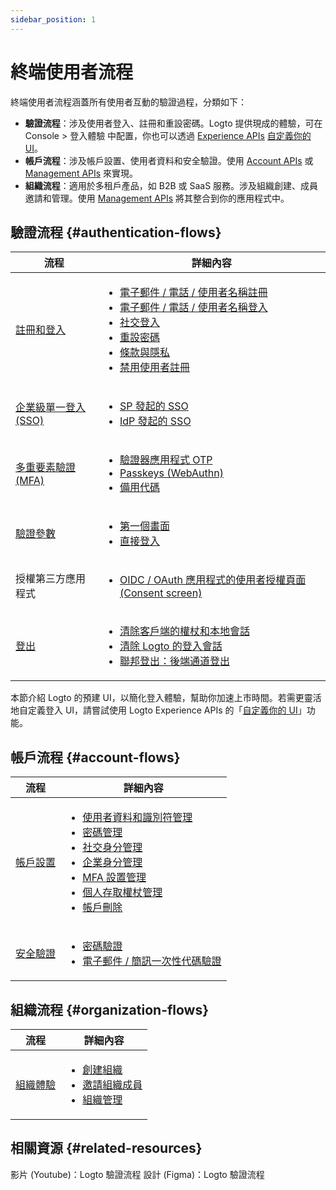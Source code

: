 ```yaml
---
sidebar_position: 1
---
```


# 終端使用者流程

終端使用者流程涵蓋所有使用者互動的驗證過程，分類如下：

- **驗證流程**：涉及使用者登入、註冊和重設密碼。Logto 提供現成的體驗，可在 <CloudLink to="/sign-in-experience">Console > 登入體驗</CloudLink> 中配置，你也可以透過 [Experience APIs](https://openapi.logto.io/group/endpoint-experience) [自定義你的 UI](/customization/bring-your-ui)。
- **帳戶流程**：涉及帳戶設置、使用者資料和安全驗證。使用 [Account APIs](https://openapi.logto.io/group/endpoint-account-center) 或 [Management APIs](https://openapi.logto.io/operation/operation-getuser) 來實現。
- **組織流程**：適用於多租戶產品，如 B2B 或 SaaS 服務。涉及組織創建、成員邀請和管理。使用 [Management APIs](https://openapi.logto.io/operation/operation-listorganizations) 將其整合到你的應用程式中。

## 驗證流程 \{#authentication-flows}

| 流程                                                   | 詳細內容                                                                                                                                                                                                                                                                                                                                                                                                                                                                                                    |
| ------------------------------------------------------ | ----------------------------------------------------------------------------------------------------------------------------------------------------------------------------------------------------------------------------------------------------------------------------------------------------------------------------------------------------------------------------------------------------------------------------------------------------------------------------------------------------------- |
| [註冊和登入](/end-user-flows/sign-up-and-sign-in)      | <ul><li>[電子郵件 / 電話 / 使用者名稱註冊](/end-user-flows/sign-up-and-sign-in/sign-up)</li><li>[電子郵件 / 電話 / 使用者名稱登入](/end-user-flows/sign-up-and-sign-in/sign-in)</li><li>[社交登入](/end-user-flows/sign-up-and-sign-in/social-sign-in)</li><li>[重設密碼](/end-user-flows/sign-up-and-sign-in/reset-password)</li><li>[條款與隱私](/end-user-flows/sign-up-and-sign-in/terms-and-privacy)</li><li>[禁用使用者註冊](/end-user-flows/sign-up-and-sign-in/disable-user-registration)</li></ul> |
| [企業級單一登入 (SSO)](/end-user-flows/enterprise-sso) | <ul><li>[SP 發起的 SSO](/end-user-flows/enterprise-sso/sp-initiated-sso)</li><li>[IdP 發起的 SSO](/end-user-flows/enterprise-sso/idp-initiated-sso)</li></ul>                                                                                                                                                                                                                                                                                                                                               |
| [多重要素驗證 (MFA)](/end-user-flows/mfa)              | <ul><li>[驗證器應用程式 OTP](/end-user-flows/mfa/authenticator-app-otp)</li><li>[Passkeys (WebAuthn)](/end-user-flows/mfa/webauthn)</li><li>[備用代碼](/end-user-flows/mfa/backup-codes)</li></ul>                                                                                                                                                                                                                                                                                                          |
| [驗證參數](/end-user-flows/authentication-parameters)  | <ul><li>[第一個畫面](/end-user-flows/authentication-parameters/first-screen)</li><li>[直接登入](/end-user-flows/authentication-parameters/direct-sign-in)</li></ul>                                                                                                                                                                                                                                                                                                                                         |
| 授權第三方應用程式                                     | <ul><li>[OIDC / OAuth 應用程式的使用者授權頁面 (Consent screen)](/end-user-flows/consent-screen)</li></ul>                                                                                                                                                                                                                                                                                                                                                                                                  |
| [登出](/end-user-flows/sign-out)                       | <ul><li>[清除客戶端的權杖和本地會話](/end-user-flows/sign-out/#clear-tokens-and-local-session-at-the-client-side)</li><li>[清除 Logto 的登入會話](/end-user-flows/sign-out/#clear-sign-in-session-at-logto)</li><li>[聯邦登出：後端通道登出](/end-user-flows/sign-out/#federated-sign-out-back-channel-logout)</li></ul>                                                                                                                                                                                    |

本節介紹 Logto 的預建 UI，以簡化登入體驗，幫助你加速上市時間。若需更靈活地自定義登入 UI，請嘗試使用 Logto Experience APIs 的「[自定義你的 UI](/customization/bring-your-ui)」功能。

## 帳戶流程 \{#account-flows}

| 流程                                              | 詳細內容                                                                                                                                                                                                                                                                                                                                                                                                                                                                                                                                                                                                                                                                                                                                          |
| ------------------------------------------------- | ------------------------------------------------------------------------------------------------------------------------------------------------------------------------------------------------------------------------------------------------------------------------------------------------------------------------------------------------------------------------------------------------------------------------------------------------------------------------------------------------------------------------------------------------------------------------------------------------------------------------------------------------------------------------------------------------------------------------------------------------- |
| [帳戶設置](/end-user-flows/account-settings)      | <ul><li>[使用者資料和識別符管理](/end-user-flows/account-settings/by-management-api#user-profile-and-identifiers-management-apis)</li><li>[密碼管理](/end-user-flows/account-settings/by-management-api#user-password-management)</li><li>[社交身分管理](/end-user-flows/account-settings/by-management-api#user-social-identities-management)</li><li>[企業身分管理](/end-user-flows/account-settings/by-management-api#user-enterprise-identities-management)</li><li>[MFA 設置管理](/end-user-flows/account-settings/by-management-api#user-mfa-settings-management)</li><li>[個人存取權杖管理](/user-management/personal-access-token)</li><li>[帳戶刪除](/end-user-flows/account-settings/by-management-api#user-account-deletion)</li></ul> |
| [安全驗證](/end-user-flows/security-verification) | <ul><li>[密碼驗證](/end-user-flows/security-verification/by-management-api#password-verification)</li><li>[電子郵件 / 簡訊一次性代碼驗證](/end-user-flows/security-verification/by-management-api#emailsms-one-time-code-verification)</li></ul>                                                                                                                                                                                                                                                                                                                                                                                                                                                                                                  |

## 組織流程 \{#organization-flows}

| 流程                                                | 詳細內容                                                                                                                                                                                                                                                                  |
| --------------------------------------------------- | ------------------------------------------------------------------------------------------------------------------------------------------------------------------------------------------------------------------------------------------------------------------------- |
| [組織體驗](/end-user-flows/organization-experience) | <ul><li>[創建組織](/end-user-flows/organization-experience/create-organization)</li><li>[邀請組織成員](/end-user-flows/organization-experience/invite-organization-members)</li><li>[組織管理](/end-user-flows/organization-experience/organization-management)</li></ul> |

## 相關資源 \{#related-resources}

<Url href="https://www.youtube.com/playlist?list=PLy2Il6wrD_fwhMhj-7lS5s94PVE2DAJYg">
  影片 (Youtube)：Logto 驗證流程
</Url>
<Url href="https://www.figma.com/community/file/1260495684847942413/logto-sign-in-experience">
  設計 (Figma)：Logto 驗證流程
</Url>
